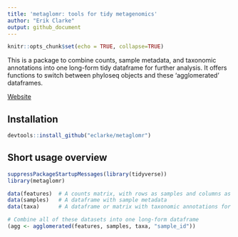 ```yaml
---
title: 'metaglomr: tools for tidy metagenomics'
author: "Erik Clarke"
output: github_document
---
```


```r
knitr::opts_chunk$set(echo = TRUE, collapse=TRUE)
```

This is a package to combine counts, sample metadata, and taxonomic annotations into one long-form tidy dataframe for further analysis. It offers functions to switch between phyloseq objects and these 'agglomerated' dataframes.

[Website](https://eclarke.github.io/metaglomr)

## Installation

```r
devtools::install_github("eclarke/metaglomr")
```

## Short usage overview

```r
suppressPackageStartupMessages(library(tidyverse))
library(metaglomr)

data(features)  # A counts matrix, with rows as samples and columns as features
data(samples)   # A dataframe with sample metadata
data(taxa)      # A dataframe or matrix with taxonomic annotations for features

# Combine all of these datasets into one long-form dataframe
(agg <- agglomerated(features, samples, taxa, "sample_id"))
```




